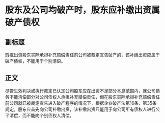 # 股东及公司均破产时，股东应补缴出资属破产债权
## 副标题
瑕疵出资股东实际承担补充赔偿责任前公司被裁定宣告破产的，该补缴出资应属于破产债权，不能用于个别清偿。
## 正文
尽管生效判决或执行裁定已认定公司股东应在出资不足部分本息范围内，就公司债务不能清偿部分对公司债权人承担补充赔偿责任，但在股东实际承担补充赔偿责任前公司就已被裁定宣告进入破产程序的情况下，根据企业破产法第16条、第35条规定，股东应首先向公司补缴出资，该补缴出资只能用于向公司所有债权人进行公平清偿，而不能向个别债权人清偿。